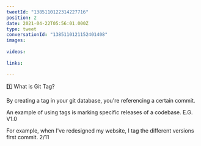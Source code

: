 ```yaml
---
tweetId: "1385110122314227716"
position: 2
date: 2021-04-22T05:56:01.000Z
type: tweet
conversationId: "1385110121152401408"
images:
  
videos:
  
links:
  
---
```

1️⃣ What is Git Tag?

By creating a tag in your git database, you're referencing a certain commit.

An example of using tags is marking specific releases of a codebase. E.G. V1.0

For example, when I've redesigned my website, I tag the different versions first commit. 2/11
